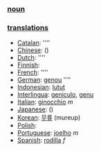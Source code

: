 === [[noun]] ===

=== [[translation]]s ===

*[[Catalan]]: [[]] ''''
*[[Chinese]]: [[]] ()
*[[Dutch]]: [[]] ''''
*[[Finnish]]: [[]]
*[[French]]: [[]] ''''
*[[German]]: [[genou]] ''''
*[[Indonesian]]: [[lutut]]
*[[Interlingua]]: [[geniculo]], [[genu]]
*[[Italian]]: [[ginocchio]] ''m''
*[[Japanese]]: [[]] ()
*[[Korean]]: [[무릎]] (mureup)
*[[Polish]]: [[]]
*[[Portuguese]]: [[joelho]] ''m''
*[[Spanish]]: [[rodilla]] ''f''